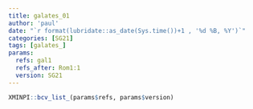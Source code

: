 ```yaml
---
title: galates_01
author: 'paul'
date: "`r format(lubridate::as_date(Sys.time())+1 , '%d %B, %Y')`"
categories: [SG21]
tags: [galates_]
params:
  refs: gal1
  refs_after: Rom1:1
  version: SG21
---
```


```r
XMINPI::bcv_list_(params$refs, params$version)
```

